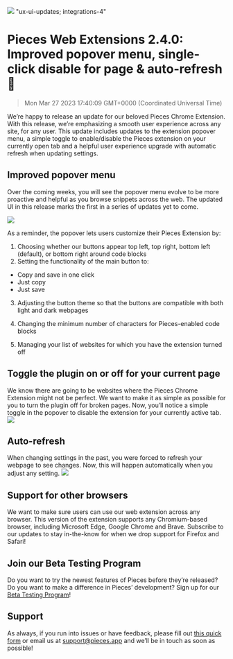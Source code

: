 ![](https://uploads-ssl.webflow.com/6143afec68f555387049efb3/6358392c668aec03d671f6d4_WebExtension2_4_0_8c731fe1d8579a38d4d07d1cafaf7037_2000.jpeg)
"ux-ui-updates; integrations-4"
# Pieces Web Extensions 2.4.0: Improved popover menu, single-click disable for page & auto-refresh 🔄
> Mon Mar 27 2023 17:40:09 GMT+0000 (Coordinated Universal Time)

We’re happy to release an update for our beloved Pieces Chrome Extension. With this release, we’re emphasizing a smooth user experience across any site, for any user. This update includes updates to the extension popover menu, a simple toggle to enable/disable the Pieces extension on your currently open tab and a helpful user experience upgrade with automatic refresh when updating settings.

## Improved popover menu
Over the coming weeks, you will see the popover menu evolve to be more proactive and helpful as you browse snippets across the web. The updated UI in this release marks the first in a series of updates yet to come.

![](https://uploads-ssl.webflow.com/6143afec68f555387049efb3/6358392e668aec482571f6d7_ScreenShot2022-10-24at9_24_20AM_e3dfe2d1e8f051497a6cb28830abe74b_800.png)

As a reminder, the popover lets users customize their Pieces Extension by:
1. Choosing whether our buttons appear top left, top right, bottom left (default), or bottom right around code blocks
2. Setting the functionality of the main button to:
- Copy and save in one click
- Just copy
- Just save

3. Adjusting the button theme so that the buttons are compatible with both light and dark webpages

4. Changing the minimum number of characters for Pieces-enabled code blocks

5. Managing your list of websites for which you have the extension turned off

## Toggle the plugin on or off for your current page
We know there are going to be websites where the Pieces Chrome Extension might not be perfect. We want to make it as simple as possible for you to turn the plugin off for broken pages.
Now, you’ll notice a simple toggle in the popover to disable the extension for your currently active tab.
![](https://uploads-ssl.webflow.com/6143afec68f555387049efb3/6358392d668aec08fb71f6d5_ScreenShot2022-10-24at9_26_13AM_19cff15095ebaf76d69f14580126221e_800.png)

## Auto-refresh
When changing settings in the past, you were forced to refresh your webpage to see changes. Now, this will happen automatically when you adjust any setting.
![](https://uploads-ssl.webflow.com/6143afec68f555387049efb3/6358392d668aec0c6471f6d6_auto_refresh_e85e60d62bc7ccf8f4b3d1c655ebaaf6.gif)

## Support for other browsers
We want to make sure users can use our web extension across any browser. This version of the extension supports any Chromium-based browser, including Microsoft Edge, Google Chrome and Brave.
Subscribe to our updates to stay in-the-know for when we drop support for Firefox and Safari!

## Join our Beta Testing Program
Do you want to try the newest features of Pieces before they’re released? Do you want to make a difference in Pieces’ development? Sign up for our <a href="https://getpieces.typeform.com/to/XGGlUqEI" target="_blank" rel="noopener noreferrer">Beta Testing Program</a>!

## Support
As always, if you run into issues or have feedback, please fill out <a href="https://getpieces.typeform.com/to/mCjBSIjF" target="_blank" rel="noopener noreferrer">this quick form</a> or email us at <a href="mailto:support@pieces.app" target="_blank" rel="noopener noreferrer">support@pieces.app</a> and we’ll be in touch as soon as possible!
